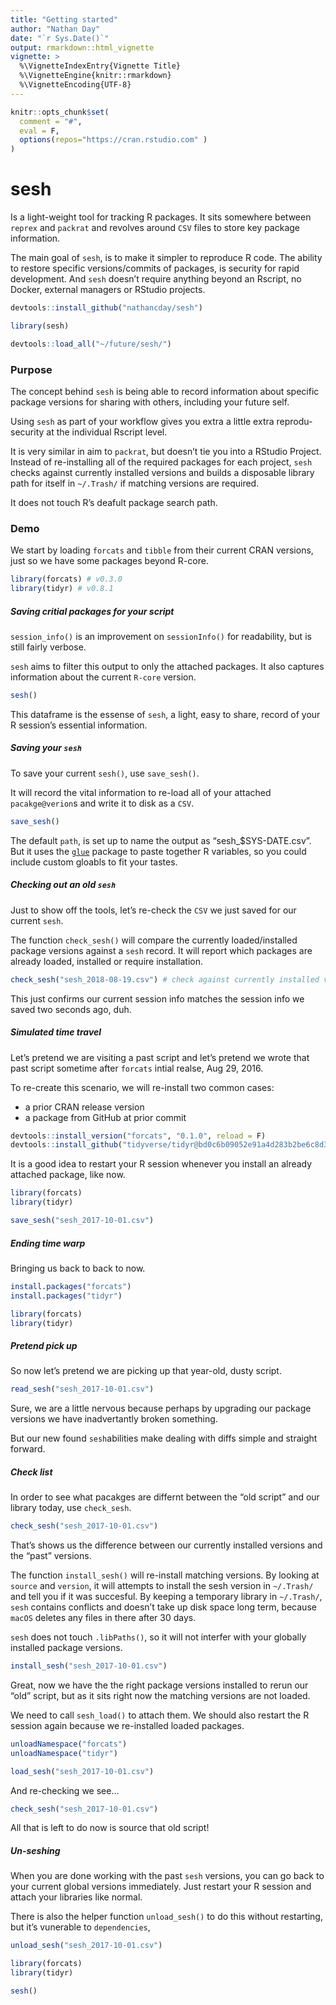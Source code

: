 ```yaml
---
title: "Getting started"
author: "Nathan Day"
date: "`r Sys.Date()`"
output: rmarkdown::html_vignette
vignette: >
  %\VignetteIndexEntry{Vignette Title}
  %\VignetteEngine{knitr::rmarkdown}
  %\VignetteEncoding{UTF-8}
---
```


```r
knitr::opts_chunk$set(
  comment = "#",
  eval = F,
  options(repos="https://cran.rstudio.com" )
)
```

# sesh

Is a light-weight tool for tracking R packages. It sits somewhere between `reprex` and `packrat` and revolves around `CSV` files to store key package information.

The main goal of `sesh`, is to make it simpler to reproduce R code. The ability to restore specific versions/commits of packages, is security for rapid development. And `sesh` doesn't require anything beyond an Rscript, no Docker, external managers or RStudio projects.


```r
devtools::install_github("nathancday/sesh")
```

```r
library(sesh)
```

```r
devtools::load_all("~/future/sesh/")
```


### Purpose

The concept behind `sesh` is being able to record information about specific package versions for sharing with others, including your future self.

Using `sesh` as part of your workflow gives you extra a little extra reprodu-security at the individual Rscript level.

It is very similar in aim to `packrat`, but doesn't tie you into a RStudio Project. Instead of re-installing all of the required packages for each project, `sesh` checks against currently installed versions and builds a disposable library path for itself in `~/.Trash/` if matching versions are required.

It does not touch R's deafult package search path.

### Demo

We start by loading `forcats` and `tibble` from their current CRAN versions, just so we have some packages beyond R-core.

```r
library(forcats) # v0.3.0
library(tidyr) # v0.8.1
```

##### Saving critial packages for your script

`session_info()` is an improvement on `sessionInfo()` for readability, but is still fairly verbose.

`sesh` aims to filter this output to only the attached packages. It also captures information about the current `R-core` version.

```r
sesh()
```

This dataframe is the essense of `sesh`, a light, easy to share, record of your R session's essential information.

##### Saving your `sesh`

To save your current `sesh()`, use `save_sesh()`.

It will record the vital information to re-load all of your attached `pacakge@verion`s and write it to disk as a `CSV`.

```r
save_sesh()
```

The default `path`, is set up to name the output as "sesh_$SYS-DATE.csv". But it uses the [`glue`](https://github.com/tidyverse/glue) package to paste together R variables, so you could include custom gloabls to fit your tastes.

##### Checking out an old `sesh`

Just to show off the tools, let's re-check the `CSV` we just saved for our current `sesh`.

The function `check_sesh()` will compare the currently loaded/installed package versions against a `sesh` record. It will report which packages are already loaded, installed or require installation.

```r
check_sesh("sesh_2018-08-19.csv") # check against currently installed versions
```

This just confirms our current session info matches the session info we saved two seconds ago, duh.

##### Simulated time travel

Let's pretend we are visiting a past script and let's pretend we wrote that past script sometime after `forcats` intial realse, Aug 29, 2016.

To re-create this scenario, we will re-install two common cases:

* a prior CRAN release version
* a package from GitHub at prior commit

```r
devtools::install_version("forcats", "0.1.0", reload = F)
devtools::install_github("tidyverse/tidyr@bd0c6b09052e91a4d283b2be6c8d3c5a6769b910", reload = F)
```

It is a good idea to restart your R session whenever you install an already attached package, like now.

```r
library(forcats)
library(tidyr)

save_sesh("sesh_2017-10-01.csv")
```

##### Ending time warp

Bringing us back to back to now.

```r
install.packages("forcats")
install.packages("tidyr")

library(forcats)
library(tidyr)
```

##### Pretend pick up

So now let's pretend we are picking up that year-old, dusty script.

```r
read_sesh("sesh_2017-10-01.csv")
```
 
 Sure, we are a little nervous because perhaps by upgrading our package versions we have inadvertantly broken something.

But our new found `sesh`abilities make dealing with diffs simple and straight forward.

##### Check list

In order to see what pacakges are differnt between the "old script" and our library today, use `check_sesh`.

```r
check_sesh("sesh_2017-10-01.csv")
```

That's shows us the difference between our currently installed versions and the "past" versions.

The function `install_sesh()` will re-install matching versions. By looking at `source` and `version`, it will attempts to install the sesh version in `~/.Trash/` and tell you if it was succesful. By keeping a temporary library in  `~/.Trash/`, `sesh` contains conflicts and doesn't take up disk space long term, because `macOS` deletes any files in there after 30 days.

`sesh` does not touch `.libPaths()`, so it will not interfer with your globally installed package versions.

```r
install_sesh("sesh_2017-10-01.csv")
```

Great, now we have the the right package versions installed to rerun our "old" script, but as it sits right now the matching versions are not loaded.

We need to call `sesh_load()` to attach them. We should also restart the R session again because we re-installed loaded packages.

```r
unloadNamespace("forcats")
unloadNamespace("tidyr")
```

```r
load_sesh("sesh_2017-10-01.csv")
```

And re-checking we see...

```r
check_sesh("sesh_2017-10-01.csv")
```

All that is left to do now is source that old script!

##### Un-seshing

When you are done working with the past `sesh` versions, you can go back to your current global versions immediately. Just restart your R session and attach your libraries like normal.

There is also the helper function `unload_sesh()` to do this without restarting, but it's vunerable to `dependencies`,

```r
unload_sesh("sesh_2017-10-01.csv")

library(forcats)
library(tidyr)

sesh()
```

